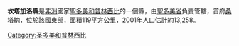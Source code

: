 {{NoteTA
| G1=地名
}}

{{Infobox settlement
|official_name          =坎塔加洛縣
|settlement_type        =縣
|image_map              = SaoTome Cantagalo.png
|map_caption            = 
|mapsize = 200px
|coordinates_display    =inline,title
|coordinates_region     =ST
|subdivision_type       =國家
|subdivision_name       ={{flag|São Tomé and Príncipe}}
|subdivision_type1      =省
|subdivision_name1      =[[聖多美省|聖多美省]]
|seat = [[桑塔納_(聖多美和普林西比)|桑塔納]]
|area_total_km2           = 119 
|population_as_of               =2001
|population_total               =13258 
|population_density_km2         = 
|timezone1               = UTC
|utc_offset1             =  +0
|latd=0|latm=13|lats= |latNS=N
|longd=6|longm=42|longs=|longEW=E
}}

'''坎塔加洛縣'''是[[非洲|非洲]]國家[[聖多美和普林西比|聖多美和普林西比]]的一個縣，由[[聖多美省|聖多美省]]負責管轄，首府[[桑塔納|桑塔納]]，位於該國東部，面積119平方公里，2001年人口估計約13,258。

{{聖多美與普林西比行政區劃}}

[[Category:圣多美和普林西比|Category:圣多美和普林西比]]


{{SaoTomePrincipe-stub}}